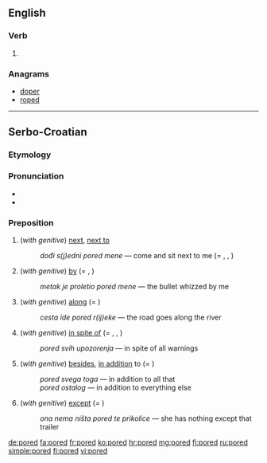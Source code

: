 ==English==

===Verb===
{{head|en}}

# {{en-past of|pore}}

===Anagrams===
* [[doper#English|doper]]
* [[roped#English|roped]]

----

==Serbo-Croatian==

===Etymology===
{{prefix|po|red|lang=sh}}

===Pronunciation===
* {{IPA|/pôred/|lang=sh}}
* {{hyphenation|po|red}}

===Preposition===
{{sh-preposition|head=pȍred|r|поред|по̏ред}}

# (''with genitive'') [[next]], [[next to]]
#: ''dođi s(j)edni pored mene'' — come and sit next to me (= {{term/t|sh|krȁj}}, {{term/t|sh|pȍkraj}}, {{term/t|sh|dȍ}})
# (''with genitive'') [[by]] (= {{term/t|sh|krȁj}}, {{term/t|sh|pȍkraj}})
#: ''metak je proletio pored mene'' — the bullet whizzed by me
# (''with genitive'') [[along]] (= {{term/t|sh|dȕž}})
#: ''cesta ide pored r(ij)eke'' — the road goes along the river
# (''with genitive'') [[in spite of]] (= {{term/t|sh|ȕprkos}}, {{term/t|sh|pȍkraj}}, {{term/t|sh|mȉmo}})
#: ''pored svih upozorenja'' — in spite of all warnings
# (''with genitive'') [[besides]], [[in addition]] to (= {{term/t|sh|pòvrh}})
#: ''pored svega toga'' — in addition to all that
#: ''pored ostalog'' — in addition to everything else 
# (''with genitive'') [[except]] (= {{term|osim|ȍsīm|lan=sh}})
#: ''ona nema ništa pored te prikolice'' — she has nothing except that trailer

[[de:pored]]
[[fa:pored]]
[[fr:pored]]
[[ko:pored]]
[[hr:pored]]
[[mg:pored]]
[[fj:pored]]
[[ru:pored]]
[[simple:pored]]
[[fi:pored]]
[[vi:pored]]